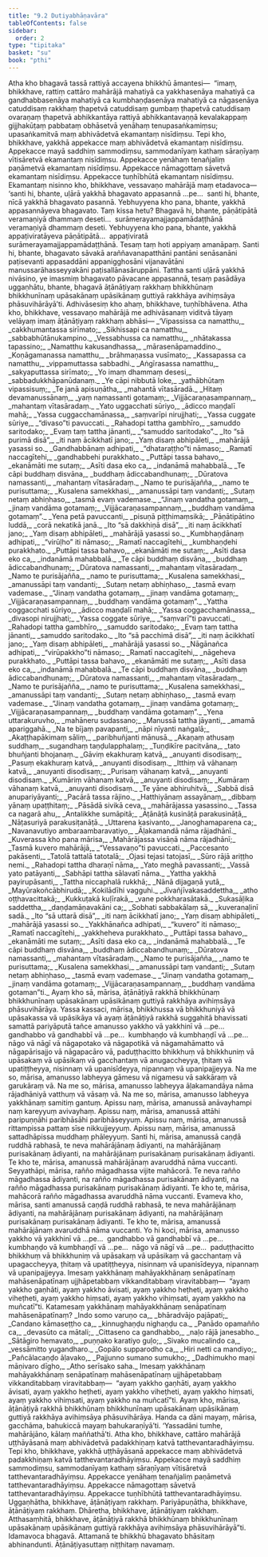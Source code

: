 ```yaml
---
title: "9.2 Dutiyabhāṇavāra"
tableOfContents: false
sidebar:
  order: 2
type: "tipitaka"
basket: "su"
book: "pthi"
---
```



<DynamicBreadcrumb />

<Division number="285" book="pthi" bookNo="8" page="166">

<Paragraph number="707" book="pthi">
Atha kho bhagavā tassā rattiyā accayena bhikkhū āmantesi—  “imaṃ, bhikkhave, rattiṃ cattāro mahārājā mahatiyā ca yakkhasenāya mahatiyā ca gandhabbasenāya mahatiyā ca kumbhaṇḍasenāya mahatiyā ca nāgasenāya catuddisaṃ rakkhaṃ ṭhapetvā catuddisaṃ gumbaṃ ṭhapetvā catuddisaṃ ovaraṇaṃ ṭhapetvā abhikkantāya rattiyā abhikkantavaṇṇā kevalakappaṃ gijjhakūṭaṃ pabbataṃ obhāsetvā yenāhaṃ tenupasaṅkamiṃsu; upasaṅkamitvā maṃ abhivādetvā ekamantaṃ nisīdiṃsu. Tepi kho, bhikkhave, yakkhā appekacce maṃ abhivādetvā ekamantaṃ nisīdiṃsu. Appekacce mayā saddhiṃ sammodiṃsu, sammodanīyaṃ kathaṃ sāraṇīyaṃ vītisāretvā ekamantaṃ nisīdiṃsu. Appekacce yenāhaṃ tenañjaliṃ paṇāmetvā ekamantaṃ nisīdiṃsu. Appekacce nāmagottaṃ sāvetvā ekamantaṃ nisīdiṃsu. Appekacce tuṇhībhūtā ekamantaṃ nisīdiṃsu.
</Paragraph>

</Division>
<Division number="286" book="pthi" bookNo="8" page="166">

<Paragraph number="708" book="pthi">
Ekamantaṃ nisinno kho, bhikkhave, vessavaṇo mahārājā maṃ etadavoca—  ‘santi hi, bhante, uḷārā yakkhā bhagavato appasannā …pe…  santi hi, bhante, nīcā yakkhā bhagavato pasannā. Yebhuyyena kho pana, bhante, yakkhā appasannāyeva bhagavato. Taṃ kissa hetu? Bhagavā hi, bhante, pāṇātipātā veramaṇiyā dhammaṃ deseti…  surāmerayamajjappamādaṭṭhānā veramaṇiyā dhammaṃ deseti. Yebhuyyena kho pana, bhante, yakkhā appaṭiviratāyeva pāṇātipātā…  appaṭiviratā surāmerayamajjappamādaṭṭhānā. Tesaṃ taṃ hoti appiyaṃ amanāpaṃ. Santi hi, bhante, bhagavato sāvakā araññavanapatthāni pantāni senāsanāni paṭisevanti appasaddāni appanigghosāni vijanavātāni manussarāhasseyyakāni paṭisallānasāruppāni. Tattha santi uḷārā yakkhā nivāsino, ye imasmiṃ bhagavato pāvacane appasannā, tesaṃ pasādāya uggaṇhātu, bhante, bhagavā āṭānāṭiyaṃ rakkhaṃ bhikkhūnaṃ bhikkhunīnaṃ upāsakānaṃ upāsikānaṃ guttiyā rakkhāya avihiṃsāya phāsuvihārāyā’ti. Adhivāsesiṃ kho ahaṃ, bhikkhave, tuṇhībhāvena. Atha kho, bhikkhave, vessavaṇo mahārājā me adhivāsanaṃ viditvā tāyaṃ velāyaṃ imaṃ āṭānāṭiyaṃ rakkhaṃ abhāsi—
</Paragraph>

</Division>
<Division number="287" book="pthi" bookNo="8" page="167">

<Paragraph number="709" type="verses" book="pthi">
_‘Vipassissa ca namatthu,_  
_cakkhumantassa sirīmato;_  
_Sikhissapi ca namatthu,_  
_sabbabhūtānukampino._  

</Paragraph>

<Paragraph number="710" type="verses" book="pthi">
_Vessabhussa ca namatthu,_  
_nhātakassa tapassino;_  
_Namatthu kakusandhassa,_  
_mārasenāpamaddino._  

</Paragraph>

<Paragraph number="711" type="verses" book="pthi">
_Koṇāgamanassa namatthu,_  
_brāhmaṇassa vusīmato;_  
_Kassapassa ca namatthu,_  
_vippamuttassa sabbadhi._  

</Paragraph>

<Paragraph number="712" type="verses" book="pthi">
_Aṅgīrasassa namatthu,_  
_sakyaputtassa sirīmato;_  
_Yo imaṃ dhammaṃ desesi,_  
_sabbadukkhāpanūdanaṃ._  

</Paragraph>

<Paragraph number="713" type="verses" book="pthi">
_Ye cāpi nibbutā loke,_  
_yathābhūtaṃ vipassisuṃ;_  
_Te janā apisuṇātha,_  
_mahantā vītasāradā._  

</Paragraph>

<Paragraph number="714" type="verses" book="pthi">
_Hitaṃ devamanussānaṃ,_  
_yaṃ namassanti gotamaṃ;_  
_Vijjācaraṇasampannaṃ,_  
_mahantaṃ vītasāradaṃ._  

</Paragraph>

</Division>
<Division number="288" book="pthi" bookNo="8" page="167">

<Paragraph number="715" type="verses" book="pthi">
_Yato uggacchati sūriyo,_  
_ādicco maṇḍalī mahā;_  
_Yassa cuggacchamānassa,_  
_saṃvarīpi nirujjhati;_  
_Yassa cuggate sūriye,_  
_“divaso”ti pavuccati._  

</Paragraph>

<Paragraph number="716" type="verses" book="pthi">
_Rahadopi tattha gambhīro,_  
_samuddo saritodako;_  
_Evaṃ taṃ tattha jānanti,_  
_“samuddo saritodako”._  

</Paragraph>

<Paragraph number="717" type="verses" book="pthi">
_Ito “sā purimā disā”,_  
_iti naṃ ācikkhatī jano;_  
_Yaṃ disaṃ abhipāleti,_  
_mahārājā yasassi so._  

</Paragraph>

<Paragraph number="718" type="verses" book="pthi">
_Gandhabbānaṃ adhipati,_  
_“dhataraṭṭho”ti nāmaso;_  
_Ramatī naccagītehi,_  
_gandhabbehi purakkhato._  

</Paragraph>

<Paragraph number="719" type="verses" book="pthi">
_Puttāpi tassa bahavo,_  
_ekanāmāti me sutaṃ;_  
_Asīti dasa eko ca,_  
_indanāmā mahabbalā._  

</Paragraph>

<Paragraph number="720" type="verses" book="pthi">
_Te cāpi buddhaṃ disvāna,_  
_buddhaṃ ādiccabandhunaṃ;_  
_Dūratova namassanti,_  
_mahantaṃ vītasāradaṃ._  

</Paragraph>

<Paragraph number="721" type="verses" book="pthi">
_Namo te purisājañña,_  
_namo te purisuttama;_  
_Kusalena samekkhasi,_  
_amanussāpi taṃ vandanti;_  
_Sutaṃ netaṃ abhiṇhaso,_  
_tasmā evaṃ vademase._  

</Paragraph>

<Paragraph number="722" type="verses" book="pthi">
_“Jinaṃ vandatha gotamaṃ,_  
_jinaṃ vandāma gotamaṃ;_  
_Vijjācaraṇasampannaṃ,_  
_buddhaṃ vandāma gotamaṃ”._  

</Paragraph>

</Division>
<Division number="289" book="pthi" bookNo="8" page="168">

<Paragraph number="723" type="verses" book="pthi">
_Yena petā pavuccanti,_  
_pisuṇā piṭṭhimaṃsikā;_  
_Pāṇātipātino luddā,_  
_corā nekatikā janā._  

</Paragraph>

<Paragraph number="724" type="verses" book="pthi">
_Ito “sā dakkhiṇā disā”,_  
_iti naṃ ācikkhatī jano;_  
_Yaṃ disaṃ abhipāleti,_  
_mahārājā yasassi so._  

</Paragraph>

<Paragraph number="725" type="verses" book="pthi">
_Kumbhaṇḍānaṃ adhipati,_  
_“virūḷho” iti nāmaso;_  
_Ramatī naccagītehi,_  
_kumbhaṇḍehi purakkhato._  

</Paragraph>

<Paragraph number="726" type="verses" book="pthi">
_Puttāpi tassa bahavo,_  
_ekanāmāti me sutaṃ;_  
_Asīti dasa eko ca,_  
_indanāmā mahabbalā._  

</Paragraph>

<Paragraph number="727" type="verses" book="pthi">
_Te cāpi buddhaṃ disvāna,_  
_buddhaṃ ādiccabandhunaṃ;_  
_Dūratova namassanti,_  
_mahantaṃ vītasāradaṃ._  

</Paragraph>

<Paragraph number="728" type="verses" book="pthi">
_Namo te purisājañña,_  
_namo te purisuttama;_  
_Kusalena samekkhasi,_  
_amanussāpi taṃ vandanti;_  
_Sutaṃ netaṃ abhiṇhaso,_  
_tasmā evaṃ vademase._  

</Paragraph>

<Paragraph number="729" type="verses" book="pthi">
_“Jinaṃ vandatha gotamaṃ,_  
_jinaṃ vandāma gotamaṃ;_  
_Vijjācaraṇasampannaṃ,_  
_buddhaṃ vandāma gotamaṃ”._  

</Paragraph>

</Division>
<Division number="290" book="pthi" bookNo="8" page="169">

<Paragraph number="730" type="verses" book="pthi">
_Yattha coggacchati sūriyo,_  
_ādicco maṇḍalī mahā;_  
_Yassa coggacchamānassa,_  
_divasopi nirujjhati;_  
_Yassa coggate sūriye,_  
_“saṃvarī”ti pavuccati._  

</Paragraph>

<Paragraph number="731" type="verses" book="pthi">
_Rahadopi tattha gambhīro,_  
_samuddo saritodako;_  
_Evaṃ taṃ tattha jānanti,_  
_samuddo saritodako._  

</Paragraph>

<Paragraph number="732" type="verses" book="pthi">
_Ito “sā pacchimā disā”,_  
_iti naṃ ācikkhatī jano;_  
_Yaṃ disaṃ abhipāleti,_  
_mahārājā yasassi so._  

</Paragraph>

<Paragraph number="733" type="verses" book="pthi">
_Nāgānañca adhipati,_  
_“virūpakkho”ti nāmaso;_  
_Ramatī naccagītehi,_  
_nāgeheva purakkhato._  

</Paragraph>

<Paragraph number="734" type="verses" book="pthi">
_Puttāpi tassa bahavo,_  
_ekanāmāti me sutaṃ;_  
_Asīti dasa eko ca,_  
_indanāmā mahabbalā._  

</Paragraph>

<Paragraph number="735" type="verses" book="pthi">
_Te cāpi buddhaṃ disvāna,_  
_buddhaṃ ādiccabandhunaṃ;_  
_Dūratova namassanti,_  
_mahantaṃ vītasāradaṃ._  

</Paragraph>

<Paragraph number="736" type="verses" book="pthi">
_Namo te purisājañña,_  
_namo te purisuttama;_  
_Kusalena samekkhasi,_  
_amanussāpi taṃ vandanti;_  
_Sutaṃ netaṃ abhiṇhaso,_  
_tasmā evaṃ vademase._  

</Paragraph>

<Paragraph number="737" type="verses" book="pthi">
_“Jinaṃ vandatha gotamaṃ,_  
_jinaṃ vandāma gotamaṃ;_  
_Vijjācaraṇasampannaṃ,_  
_buddhaṃ vandāma gotamaṃ”._  

</Paragraph>

</Division>
<Division number="291" book="pthi" bookNo="8" page="169">

<Paragraph number="738" type="verses" book="pthi">
_Yena uttarakuruvho,_  
_mahāneru sudassano;_  
_Manussā tattha jāyanti,_  
_amamā apariggahā._  

</Paragraph>

<Paragraph number="739" type="verses" book="pthi">
_Na te bījaṃ pavapanti,_  
_nāpi nīyanti naṅgalā;_  
_Akaṭṭhapākimaṃ sāliṃ,_  
_paribhuñjanti mānusā._  

</Paragraph>

<Paragraph number="740" type="verses" book="pthi">
_Akaṇaṃ athusaṃ suddhaṃ,_  
_sugandhaṃ taṇḍulapphalaṃ;_  
_Tuṇḍikīre pacitvāna,_  
_tato bhuñjanti bhojanaṃ._  

</Paragraph>

<Paragraph number="741" type="verses" book="pthi">
_Gāviṃ ekakhuraṃ katvā,_  
_anuyanti disodisaṃ;_  
_Pasuṃ ekakhuraṃ katvā,_  
_anuyanti disodisaṃ._  

</Paragraph>

<Paragraph number="742" type="verses" book="pthi">
_Itthiṃ vā vāhanaṃ katvā,_  
_anuyanti disodisaṃ;_  
_Purisaṃ vāhanaṃ katvā,_  
_anuyanti disodisaṃ._  

</Paragraph>

<Paragraph number="743" type="verses" book="pthi">
_Kumāriṃ vāhanaṃ katvā,_  
_anuyanti disodisaṃ;_  
_Kumāraṃ vāhanaṃ katvā,_  
_anuyanti disodisaṃ._  

</Paragraph>

<Paragraph number="744" type="verses" book="pthi">
_Te yāne abhiruhitvā,_  
_Sabbā disā anupariyāyanti;_  
_Pacārā tassa rājino._  

</Paragraph>

<Paragraph number="745" type="verses" book="pthi">
_Hatthiyānaṃ assayānaṃ,_  
_dibbaṃ yānaṃ upaṭṭhitaṃ;_  
_Pāsādā sivikā ceva,_  
_mahārājassa yasassino._  

</Paragraph>

<Paragraph number="746" type="verses" book="pthi">
_Tassa ca nagarā ahu,_  
_Antalikkhe sumāpitā;_  
_Āṭānāṭā kusināṭā parakusināṭā,_  
_Nāṭasuriyā parakusiṭanāṭā._  

</Paragraph>

<Paragraph number="747" type="verses" book="pthi">
_Uttarena kasivanto,_  
_Janoghamaparena ca;_  
_Navanavutiyo ambaraambaravatiyo,_  
_Āḷakamandā nāma rājadhānī._  

</Paragraph>

<Paragraph number="748" type="verses" book="pthi">
_Kuverassa kho pana mārisa,_  
_Mahārājassa visāṇā nāma rājadhānī;_  
_Tasmā kuvero mahārājā,_  
_“Vessavaṇo”ti pavuccati._  

</Paragraph>

<Paragraph number="749" type="verses" book="pthi">
_Paccesanto pakāsenti,_  
_Tatolā tattalā tatotalā;_  
_Ojasi tejasi tatojasī,_  
_Sūro rājā ariṭṭho nemi._  

</Paragraph>

<Paragraph number="750" type="verses" book="pthi">
_Rahadopi tattha dharaṇī nāma,_  
_Yato meghā pavassanti;_  
_Vassā yato patāyanti,_  
_Sabhāpi tattha sālavatī nāma._  

</Paragraph>

<Paragraph number="751" type="verses" book="pthi">
_Yattha yakkhā payirupāsanti,_  
_Tattha niccaphalā rukkhā;_  
_Nānā dijagaṇā yutā,_  
_Mayūrakoñcābhirudā;_  
_Kokilādīhi vagguhi._  

</Paragraph>

<Paragraph number="752" type="verses" book="pthi">
_Jīvañjīvakasaddettha,_  
_atho oṭṭhavacittakā;_  
_Kukkuṭakā kuḷīrakā,_  
_vane pokkharasātakā._  

</Paragraph>

<Paragraph number="753" type="verses" book="pthi">
_Sukasāḷika saddettha,_  
_daṇḍamāṇavakāni ca;_  
_Sobhati sabbakālaṃ sā,_  
_kuveranaḷinī sadā._  

</Paragraph>

<Paragraph number="754" type="verses" book="pthi">
_Ito “sā uttarā disā”,_  
_iti naṃ ācikkhatī jano;_  
_Yaṃ disaṃ abhipāleti,_  
_mahārājā yasassi so._  

</Paragraph>

<Paragraph number="755" type="verses" book="pthi">
_Yakkhānañca adhipati,_  
_“kuvero” iti nāmaso;_  
_Ramatī naccagītehi,_  
_yakkheheva purakkhato._  

</Paragraph>

<Paragraph number="756" type="verses" book="pthi">
_Puttāpi tassa bahavo,_  
_ekanāmāti me sutaṃ;_  
_Asīti dasa eko ca,_  
_indanāmā mahabbalā._  

</Paragraph>

<Paragraph number="757" type="verses" book="pthi">
_Te cāpi buddhaṃ disvāna,_  
_buddhaṃ ādiccabandhunaṃ;_  
_Dūratova namassanti,_  
_mahantaṃ vītasāradaṃ._  

</Paragraph>

<Paragraph number="758" type="verses" book="pthi">
_Namo te purisājañña,_  
_namo te purisuttama;_  
_Kusalena samekkhasi,_  
_amanussāpi taṃ vandanti;_  
_Sutaṃ netaṃ abhiṇhaso,_  
_tasmā evaṃ vademase._  

</Paragraph>

<Paragraph number="759" type="verses" book="pthi">
_“Jinaṃ vandatha gotamaṃ,_  
_jinaṃ vandāma gotamaṃ;_  
_Vijjācaraṇasampannaṃ,_  
_buddhaṃ vandāma gotaman”ti._  

</Paragraph>

</Division>
<Division number="292" book="pthi" bookNo="8" page="171">

<Paragraph number="760" book="pthi">
Ayaṃ kho sā, mārisa, āṭānāṭiyā rakkhā bhikkhūnaṃ bhikkhunīnaṃ upāsakānaṃ upāsikānaṃ guttiyā rakkhāya avihiṃsāya phāsuvihārāya. Yassa kassaci, mārisa, bhikkhussa vā bhikkhuniyā vā upāsakassa vā upāsikāya vā ayaṃ āṭānāṭiyā rakkhā suggahitā bhavissati samattā pariyāputā tañce amanusso yakkho vā yakkhinī vā …pe…  gandhabbo vā gandhabbī vā …pe…  kumbhaṇḍo vā kumbhaṇḍī vā …pe…  nāgo vā nāgī vā nāgapotako vā nāgapotikā vā nāgamahāmatto vā nāgapārisajjo vā nāgapacāro vā, paduṭṭhacitto bhikkhuṃ vā bhikkhuniṃ vā upāsakaṃ vā upāsikaṃ vā gacchantaṃ vā anugaccheyya, ṭhitaṃ vā upatiṭṭheyya, nisinnaṃ vā upanisīdeyya, nipannaṃ vā upanipajjeyya. Na me so, mārisa, amanusso labheyya gāmesu vā nigamesu vā sakkāraṃ vā garukāraṃ vā. Na me so, mārisa, amanusso labheyya āḷakamandāya nāma rājadhāniyā vatthuṃ vā vāsaṃ vā. Na me so, mārisa, amanusso labheyya yakkhānaṃ samitiṃ gantuṃ. Apissu naṃ, mārisa, amanussā anāvayhampi naṃ kareyyuṃ avivayhaṃ. Apissu naṃ, mārisa, amanussā attāhi paripuṇṇāhi paribhāsāhi paribhāseyyuṃ. Apissu naṃ, mārisa, amanussā rittampissa pattaṃ sīse nikkujjeyyuṃ. Apissu naṃ, mārisa, amanussā sattadhāpissa muddhaṃ phāleyyuṃ.
</Paragraph>

<Paragraph number="761" book="pthi">
Santi hi, mārisa, amanussā caṇḍā ruddhā rabhasā, te neva mahārājānaṃ ādiyanti, na mahārājānaṃ purisakānaṃ ādiyanti, na mahārājānaṃ purisakānaṃ purisakānaṃ ādiyanti. Te kho te, mārisa, amanussā mahārājānaṃ avaruddhā nāma vuccanti. Seyyathāpi, mārisa, rañño māgadhassa vijite mahācorā. Te neva rañño māgadhassa ādiyanti, na rañño māgadhassa purisakānaṃ ādiyanti, na rañño māgadhassa purisakānaṃ purisakānaṃ ādiyanti. Te kho te, mārisa, mahācorā rañño māgadhassa avaruddhā nāma vuccanti. Evameva kho, mārisa, santi amanussā caṇḍā ruddhā rabhasā, te neva mahārājānaṃ ādiyanti, na mahārājānaṃ purisakānaṃ ādiyanti, na mahārājānaṃ purisakānaṃ purisakānaṃ ādiyanti. Te kho te, mārisa, amanussā mahārājānaṃ avaruddhā nāma vuccanti. Yo hi koci, mārisa, amanusso yakkho vā yakkhinī vā …pe…  gandhabbo vā gandhabbī vā …pe…  kumbhaṇḍo vā kumbhaṇḍī vā …pe…  nāgo vā nāgī vā …pe…  paduṭṭhacitto bhikkhuṃ vā bhikkhuniṃ vā upāsakaṃ vā upāsikaṃ vā gacchantaṃ vā upagaccheyya, ṭhitaṃ vā upatiṭṭheyya, nisinnaṃ vā upanisīdeyya, nipannaṃ vā upanipajjeyya. Imesaṃ yakkhānaṃ mahāyakkhānaṃ senāpatīnaṃ mahāsenāpatīnaṃ ujjhāpetabbaṃ vikkanditabbaṃ viravitabbaṃ—  “ayaṃ yakkho gaṇhāti, ayaṃ yakkho āvisati, ayaṃ yakkho heṭheti, ayaṃ yakkho viheṭheti, ayaṃ yakkho hiṃsati, ayaṃ yakkho vihiṃsati, ayaṃ yakkho na muñcatī”ti.
</Paragraph>

</Division>
<Division number="293" book="pthi" bookNo="8" page="173">

<Paragraph number="762" book="pthi">
Katamesaṃ yakkhānaṃ mahāyakkhānaṃ senāpatīnaṃ mahāsenāpatīnaṃ?
</Paragraph>

<Paragraph number="763" type="verses" book="pthi">
_Indo somo varuṇo ca,_  
_bhāradvājo pajāpati;_  
_Candano kāmaseṭṭho ca,_  
_kinnughaṇḍu nighaṇḍu ca._  

</Paragraph>

<Paragraph number="764" type="verses" book="pthi">
_Panādo opamañño ca,_  
_devasūto ca mātali;_  
_Cittaseno ca gandhabbo,_  
_naḷo rājā janesabho._  

</Paragraph>

<Paragraph number="765" type="verses" book="pthi">
_Sātāgiro hemavato,_  
_puṇṇako karatiyo guḷo;_  
_Sivako mucalindo ca,_  
_vessāmitto yugandharo._  

</Paragraph>

<Paragraph number="766" type="verses" book="pthi">
_Gopālo supparodho ca,_  
_Hiri netti ca mandiyo;_  
_Pañcālacaṇḍo āḷavako,_  
_Pajjunno sumano sumukho;_  
_Dadhimukho maṇi māṇivaro dīgho,_  
_Atho serīsako saha._  

</Paragraph>

<Paragraph number="767" book="pthi">
Imesaṃ yakkhānaṃ mahāyakkhānaṃ senāpatīnaṃ mahāsenāpatīnaṃ ujjhāpetabbaṃ vikkanditabbaṃ viravitabbaṃ—  “ayaṃ yakkho gaṇhāti, ayaṃ yakkho āvisati, ayaṃ yakkho heṭheti, ayaṃ yakkho viheṭheti, ayaṃ yakkho hiṃsati, ayaṃ yakkho vihiṃsati, ayaṃ yakkho na muñcatī”ti.
</Paragraph>

<Paragraph number="768" book="pthi">
Ayaṃ kho, mārisa, āṭānāṭiyā rakkhā bhikkhūnaṃ bhikkhunīnaṃ upāsakānaṃ upāsikānaṃ guttiyā rakkhāya avihiṃsāya phāsuvihārāya. Handa ca dāni mayaṃ, mārisa, gacchāma, bahukiccā mayaṃ bahukaraṇīyā’ti. ‘Yassadāni tumhe, mahārājāno, kālaṃ maññathā’ti.
</Paragraph>

</Division>
<Division number="294" book="pthi" bookNo="8" page="173">

<Paragraph number="769" book="pthi">
Atha kho, bhikkhave, cattāro mahārājā uṭṭhāyāsanā maṃ abhivādetvā padakkhiṇaṃ katvā tatthevantaradhāyiṃsu. Tepi kho, bhikkhave, yakkhā uṭṭhāyāsanā appekacce maṃ abhivādetvā padakkhiṇaṃ katvā tatthevantaradhāyiṃsu. Appekacce mayā saddhiṃ sammodiṃsu, sammodanīyaṃ kathaṃ sāraṇīyaṃ vītisāretvā tatthevantaradhāyiṃsu. Appekacce yenāhaṃ tenañjaliṃ paṇāmetvā tatthevantaradhāyiṃsu. Appekacce nāmagottaṃ sāvetvā tatthevantaradhāyiṃsu. Appekacce tuṇhībhūtā tatthevantaradhāyiṃsu.
</Paragraph>

</Division>
<Division number="295" book="pthi" bookNo="8" page="174">

<Paragraph number="770" book="pthi">
Uggaṇhātha, bhikkhave, āṭānāṭiyaṃ rakkhaṃ. Pariyāpuṇātha, bhikkhave, āṭānāṭiyaṃ rakkhaṃ. Dhāretha, bhikkhave, āṭānāṭiyaṃ rakkhaṃ. Atthasaṃhitā, bhikkhave, āṭānāṭiyā rakkhā bhikkhūnaṃ bhikkhunīnaṃ upāsakānaṃ upāsikānaṃ guttiyā rakkhāya avihiṃsāya phāsuvihārāyā”ti.
</Paragraph>

<Paragraph number="771" book="pthi">
Idamavoca bhagavā. Attamanā te bhikkhū bhagavato bhāsitaṃ abhinandunti.

</Paragraph>
</Division>

<Paragraph number="772" type="center" book="pthi">
Āṭānāṭiyasuttaṃ niṭṭhitaṃ navamaṃ.
</Paragraph>